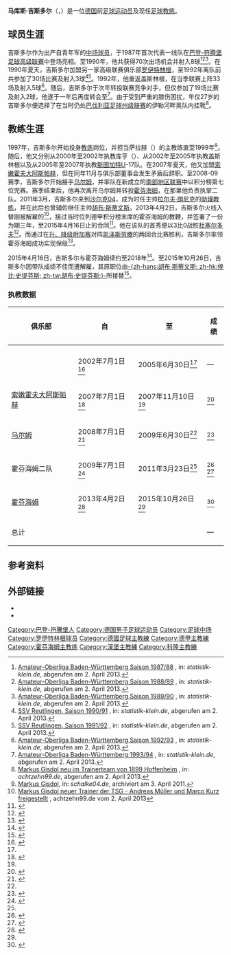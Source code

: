 {{noteTA
|G1=football|G2=uefa|G4=德甲
|T=zh-cn:马库斯·吉斯多尔; zh-hk:馬古斯·基斯度爾; zh-tw:馬庫斯·吉斯多爾;
|1=zh-cn:马库斯; zh-hk:馬古斯; zh-tw:馬庫斯;
|2=zh-cn:吉斯多尔; zh-hk:基斯度爾; zh-tw:吉斯多爾;
}}
{{Infobox football biography
| name                 = 马库斯·吉斯多尔<br />Markus Gisdol
| fullname = {{lang|de|Markus Gisdol}}
| image                = 
| birth_date           = {{birth date and age|1969|8|17|df=y}}
| birth_place          = {{BRD}}[[坡道旁盖斯林根|坡道旁盖斯林根]]
| height               = {{height|m=1.84}}
| currentclub          =
| position             = [[足球中场|中场]]
| youthyears1          = {{0|0000}}–1987
| youthclubs1          = {{link-de|盖斯林根足球俱乐部|SC Geislingen|盖斯林根}}
| years1   = 1987–1990  | caps1   = 70   | goals1   = 8  | clubs1   = {{link-de|盖斯林根足球俱乐部|SC Geislingen|盖斯林根}}
| years2   = 1990–1992  | caps2   = 30   | goals2   = 3  | clubs2   = [[罗伊特林根足球俱乐部|罗伊特林根]]
| years3   = 1992–1993  | caps3   = 33   | goals3   = 5  | clubs3   = {{link-de|盖斯林根足球俱乐部|SC Geislingen|盖斯林根}}
| years4   = 1993–1994 |caps4 = 19 |goals4 = 2 |clubs4 = {{link-de|普福尔茨海姆足球俱乐部|1. FC Pforzheim|普福尔茨海姆}}
| years5   = 1994–1996 |caps5 = 77 |goals5 = 20 |clubs5 = {{link-de|伊勒河畔奥足球俱乐部|SpVgg Au/Iller|伊勒河畔奥}}
| totalcaps = 229 | totalgoals = 38
| manageryears1   = 1997–1999  | managerclubs1   = 萨拉赫
| manageryears2   = 2000–2002  | managerclubs2   = 库亨
| manageryears3   = 2002–2005  | managerclubs3   = {{link-de|盖斯林根足球俱乐部|SC Geislingen|盖斯林根}}
| manageryears4   = 2005–2007  | managerclubs4   = [[斯图加特二队|斯图加特二队]]
| manageryears5   = 2007        | managerclubs5   = [[索嫩霍夫大阿斯帕赫|索嫩霍夫大阿斯帕赫]]
| manageryears6   = 2008–2009  | managerclubs6   = [[乌尔姆足球俱乐部|乌尔姆]]
| manageryears7 = 2009–2011 | managerclubs7 = [[賀芬咸1899體育會|賀芬咸二队]]
| manageryears8 = 2013–2015 | managerclubs8 = [[賀芬咸1899體育會|賀芬咸]]
| manageryears9        = 2016–2018 | managerclubs9 = [[汉堡体育俱乐部|汉堡]]
| manageryears10       = 2019–2021 | managerclubs10 = [[科隆足球俱乐部|科隆]]
| manageryears11       = 2021–2022 | managerclubs11 = [[莫斯科火車頭足球俱樂部|莫斯科火車頭]]
}}

'''马库斯·吉斯多尔'''（{{lang-de|'''Markus Gisdol'''}}，{{bd|1969年|8月17日|catIdx=Gisdol, Markus}}）是一位[[德国|德国]]前[[足球员|足球运动员]]及现任[[足球教练|足球教练]]。

==球员生涯==
吉斯多尔作为出产自{{link-de|盖斯林根足球俱乐部|SC Geislingen|盖斯林根}}青年军的[[足球中场|中场球员]]，于1987年首次代表一线队在[[巴登-符腾堡足球高级联赛|巴登-符腾堡足球高级联赛]]中登场亮相。至1990年，他共获得70次出场机会并射入8球<ref>[http://www.statistik-klein.de/aol87-88.htm Amateur-Oberliga Baden-Württemberg Saison 1987/88] {{webarchive|url=https://archive.is/20130212013715/http://www.statistik-klein.de/aol87-88.htm |date=2013-02-12 }}, in: ''statistik-klein.de'', abgerufen am 2. April 2013.</ref><ref>[http://www.statistik-klein.de/aol88-89.htm Amateur-Oberliga Baden-Württemberg Saison 1988/89] {{webarchive|url=https://archive.is/20130212011407/http://www.statistik-klein.de/aol88-89.htm |date=2013-02-12 }}, in: ''statistik-klein.de'', abgerufen am 2. April 2013.</ref><ref>[http://www.statistik-klein.de/aol89-90.htm Amateur-Oberliga Baden-Württemberg Saison 1989/90] {{webarchive|url=https://archive.is/20130211223949/http://www.statistik-klein.de/aol89-90.htm |date=2013-02-11 }}, in: ''statistik-klein.de'', abgerufen am 2. April 2013.</ref>。在1990年夏天，吉斯多尔加盟另一家高级联赛俱乐部[[罗伊特林根足球俱乐部|罗伊特林根]]，至1992年离队前共参加了30场比赛及射入3球<ref>[http://www.statistik-klein.de/ssv90-91.htm SSV Reutlingen, Saison 1990/91] {{Wayback|url=http://www.statistik-klein.de/ssv90-91.htm |date=20141226205523 }}, in: ''statistik-klein.de'', abgerufen am 2. April 2013.</ref><ref>[http://www.statistik-klein.de/ssv91-92.htm SSV Reutlingen, Saison 1991/92] {{Wayback|url=http://www.statistik-klein.de/ssv91-92.htm |date=20141226205811 }}, in: ''statistik-klein.de'', abgerufen am 2. April 2013.</ref>。1992年，他重返盖斯林根，在当季联赛上阵33场及射入5球<ref>[http://www.statistik-klein.de/aol92-93.htm Amateur-Oberliga Baden-Württemberg Saison 1992/93] {{webarchive|url=https://archive.is/20120913061514/http://www.statistik-klein.de/aol92-93.htm |date=2012-09-13 }}, in: ''statistik-klein.de'', abgerufen am 2. April 2013.</ref>。随后，吉斯多尔于次年转投联赛竞争对手{{link-de|普福尔茨海姆足球俱乐部|1. FC Pforzheim|普福尔茨海姆}}，但仅参加了19场比赛及射入2球，他遂于一年后再度转会至{{link-de|伊勒河畔奥足球俱乐部|SpVgg Au/Iller|伊勒河畔奥}}<ref>[http://www.statistik-klein.de/aol93-94.htm Amateur-Oberliga Baden-Württemberg 1993/94] {{webarchive|url=https://archive.is/20120911080832/http://www.statistik-klein.de/aol93-94.htm |date=2012-09-11 }}, in: ''statistik-klein.de'', abgerufen am 2. April 2013.</ref>。由于受到严重的膝伤困扰，年仅27岁的吉斯多尔便选择了在当时仍处[[巴伐利亚足球州级联赛|巴伐利亚足球州级联赛]]的伊勒河畔奥队内挂靴<ref>[http://www.achtzehn99.de/markus-gisdol-neu-im-trainerteam-von-1899-hoffenheim Markus Gisdol neu im Trainerteam von 1899 Hoffenheim] {{WebCite|url=https://www.webcitation.org/613YorrBq?url=http://www.achtzehn99.de/markus-gisdol-neu-im-trainerteam-von-1899-hoffenheim |date=20110819143548 |dateformat=iso }}, in: ''achtzehn99.de'', abgerufen am 2. April 2013.</ref>。

==教练生涯==
1997年，吉斯多尔开始投身[[足球教练|教练]]岗位，并担当萨拉赫（{{lang|de|TSG Salach}}）的主教练直至1999年<ref name="FC Schalke 04">[https://web.archive.org/web/20110403025551/http://www.schalke04.de/teams/bundesligakader/tr-gisdol.html Markus Gisdol], in: ''schalke04.de'', archiviert am 3. April 2011.</ref>。随后，他又分别从2000年至2002年执教库亨（{{lang|de|FTSV Kuchen}}）、从2002年至2005年执教盖斯林根以及从2005年至2007年执教[[斯图加特足球俱乐部|斯图加特]]U-17队。在2007年夏天，他又加盟[[索嫩霍夫大阿斯帕赫|索嫩霍夫大阿斯帕赫]]，但在同年11月与俱乐部董事会发生矛盾后辞职。至2008-09赛季，吉斯多尔开始接手[[乌尔姆足球俱乐部|乌尔姆]]，并率队在新成立的[[德国足球地区联赛|南部地区联赛]]中以积分榜第七位完赛。赛季结束后，他再次离开乌尔姆并转投[[霍芬海姆|霍芬海姆]]，在那里他负责执掌二队。2011年3月，吉斯多尔来到[[沙尔克04|沙尔克04]]，成为时任主帅[[拉尔夫·朗尼克|拉尔夫·朗尼克]]的[[助理教练|助理教练]]，并在此后也曾辅佐继任主帅[[胡布·斯蒂文斯|胡布·斯蒂文斯]]。2013年4月2日，吉斯多尔火线入替刚被解雇的{{link-de|马尔科·库尔茨|Marco Kurz}}<ref>[http://www.achtzehn99.de/markus-gisdol-neuer-trainer-der-tsg-andreas-mueller-und-marco-kurz-freigestellt/ Markus Gisdol neuer Trainer der TSG - Andreas Müller und Marco Kurz freigestellt] {{WebCite|url=https://www.webcitation.org/6Feb9LkUs?url=http://www.achtzehn99.de/markus-gisdol-neuer-trainer-der-tsg-andreas-mueller-und-marco-kurz-freigestellt/ |date=20130405140817 |dateformat=iso }}, achtzehn99.de vom 2. April 2013</ref>，接过当时位列德甲积分榜末席的霍芬海姆的教鞭，并签署了一份为期三年，至2015年4月16日止的合同<ref>{{cite web|url=http://www.dfb.de/news/detail/gisdol-verlaengert-in-hoffenheim-bis-2018-120935/|title=Gisdol verlängert in Hoffenheim bis 2018|date=16 April 2015|work=dfb.de|access-date=2015-05-07|archive-date=2019-12-13|archive-url=https://web.archive.org/web/20191213181343/https://www.dfb.de/news/detail/gisdol-verlaengert-in-hoffenheim-bis-2018-120935/|dead-url=no}}</ref>。他在该队的首秀便以3比0战胜[[杜塞尔多夫足球俱乐部|杜塞尔多夫]]<ref>{{Cite web |url=http://www1.skysports.com/football/live/match/284354/report |title=Winning start for Markus Gisdol |access-date=2015-05-07 |archive-date=2015-04-02 |archive-url=https://web.archive.org/web/20150402120922/http://www1.skysports.com/football/live/match/284354/report |dead-url=no }}</ref>。而通过在[[2012年至2013年德國足球甲級聯賽#升、降级附加赛|升、降级附加赛]]对阵[[凯泽斯劳滕足球俱乐部|凯泽斯劳滕]]的两回合比赛胜利，吉斯多尔率领霍芬海姆成功实现保级<ref>{{cite web|url=http://sports.sohu.com/20130528/n377274236.shtml|title=德甲附加赛-霍芬海姆保级成功 总比分5-2胜凯泽|publisher=搜狐|date=2013-05-28|accessdate=2015-05-07|archive-date=2015-05-18|archive-url=https://web.archive.org/web/20150518082158/http://sports.sohu.com/20130528/n377274236.shtml|dead-url=no}}</ref>。

2015年4月16日，吉斯多尔与霍芬海姆续约至2018年<ref>{{cite web|url=http://sports.sina.com.cn/g/2015-04-16/20097577477.shtml|title=霍芬海姆官方宣布与主教练续约至2018年|publisher=新浪|date=2015-04-16|accessdate=2015-05-07|archive-date=2019-11-01|archive-url=https://web.archive.org/web/20191101093933/http://sports.sina.com.cn/g/2015-04-16/20097577477.shtml|dead-url=no}}</ref>。至2015年10月26日，吉斯多尔因带队成绩不佳而遭解雇，其原职位由[[胡布·斯蒂文斯|-{zh-hans:胡布·斯蒂文斯; zh-hk:侯比·史提芬斯; zh-tw:胡布·史提芬斯;}-]]所接替<ref name="Gisdol-Nachfolge: Stevens übernimmt Hoffenheim">{{cite news|last1=Pfeifer|first1=Michael|title=Gisdol-Nachfolge: Stevens übernimmt Hoffenheim|url=http://www.kicker.de/news/fussball/bundesliga/startseite/637932/artikel_gisdol-nachfolge_stevens-uebernimmt-hoffenheim.html|accessdate=2015-10-26|publisher=kicker|date=2015-10-26|archive-date=2018-01-22|archive-url=https://web.archive.org/web/20180122001018/http://www.kicker.de/news/fussball/bundesliga/startseite/637932/artikel_gisdol-nachfolge_stevens-uebernimmt-hoffenheim.html|dead-url=no}}</ref>。

===执教数据===
{{Updated|2015年4月7日}}

{| class="wikitable" style="text-align: center"
|-
!rowspan="2"| 俱乐部
!rowspan="2"| 自
!rowspan="2"| 至
!colspan="6"| 成绩
|-
!{{Tooltip|场|执教场次}}
!{{Tooltip|胜|胜场}}
!{{Tooltip|平|平场}}
!{{Tooltip|负|负场}}
!{{Tooltip|胜%|胜率}}
!{{Tooltip|注|注释}}
|-
| {{link-de|盖斯林根足球俱乐部|SC Geislingen|盖斯林根}}
| 2002年7月1日<ref name="SC Geislingen » Trainerhistorie">{{cite web|title=SC Geislingen » Trainerhistorie|url=http://www.worldfootball.net/teams/sc-geislingen/9/|publisher=World Football|accessdate=18 January 2014|archive-date=2019-12-14|archive-url=https://web.archive.org/web/20191214132233/https://www.worldfootball.net/teams/sc-geislingen/9/|dead-url=no}}</ref>
| 2005年6月30日<ref name="SC Geislingen » Trainerhistorie"/>
| colspan="6"| —
|-
| [[索嫩霍夫大阿斯帕赫|索嫩霍夫大阿斯帕赫]]
| 2007年7月1日<ref name="SG Sonnenhof Großaspach » Trainerhistorie">{{cite web|title=SG Sonnenhof Großaspach » Trainerhistorie|url=http://www.worldfootball.net/teams/sg-sonnenhof-grossaspach/9/|publisher=World Football|accessdate=18 January 2014|archive-date=2014-02-03|archive-url=https://web.archive.org/web/20140203024448/http://www.worldfootball.net/teams/sg-sonnenhof-grossaspach/9/|dead-url=no}}</ref>
| 2007年11月10日<ref name="SG Sonnenhof Großaspach » Trainerhistorie"/>
{{WDL|14|6|4|4}}
| <ref>{{cite web|title=SG Sonnenhof Großaspach » Dates & results 2007/2008|url=http://www.worldfootball.net/teams/sg-sonnenhof-grossaspach/2008/3/|publisher=World Football|accessdate=18 January 2014|archive-date=2016-03-04|archive-url=https://web.archive.org/web/20160304060324/http://www.worldfootball.net/teams/sg-sonnenhof-grossaspach/2008/3/|dead-url=no}}</ref>
|-
| [[乌尔姆足球俱乐部|乌尔姆]]
| 2008年7月1日<ref name="SSV Ulm 1846 » Trainerhistorie">{{cite web|title=SSV Ulm 1846 » Trainerhistorie|url=http://www.worldfootball.net/teams/ssv-ulm-1846/9/|publisher=World Football|accessdate=18 January 2014|archive-date=2020-07-09|archive-url=https://web.archive.org/web/20200709030345/https://www.worldfootball.net/teams/ssv-ulm-1846/9/|dead-url=no}}</ref>
| 2009年6月30日<ref name="SSV Ulm 1846 » Trainerhistorie"/>
{{WDL|34|13|14|7}}
| <ref>{{cite web|title=SSV Ulm 1846 » Dates & results 2008/2009|url=http://www.worldfootball.net/teams/ssv-ulm-1846/2009/3/|publisher=World Football|accessdate=18 January 2014|archive-date=2019-12-15|archive-url=https://web.archive.org/web/20191215191731/https://www.worldfootball.net/teams/ssv-ulm-1846/2009/3/|dead-url=no}}</ref>
|-
| 霍芬海姆二队
| 2009年7月1日<ref name="1899 Hoffenheim II » Trainerhistorie">{{cite web|title=1899 Hoffenheim II » Trainerhistorie|url=http://www.worldfootball.net/teams/1899-hoffenheim-ii/9/|publisher=World Football|accessdate=18 January 2014|archive-date=2019-12-14|archive-url=https://web.archive.org/web/20191214003538/https://www.worldfootball.net/teams/1899-hoffenheim-ii/9/|dead-url=no}}</ref>
| 2011年3月23日<ref name="1899 Hoffenheim II » Trainerhistorie"/>
{{WDL|57|33|13|11}}
| <ref>{{cite web|title=1899 Hoffenheim II » Dates & results 2009/2010|url=http://www.worldfootball.net/teams/1899-hoffenheim-ii/2010/3/|publisher=World Football|accessdate=18 January 2014|archive-date=2019-12-15|archive-url=https://web.archive.org/web/20191215184743/https://www.worldfootball.net/teams/1899-hoffenheim-ii/2010/3/|dead-url=no}}</ref><br/><ref>{{cite web|title=1899 Hoffenheim II » Dates & results 2010/2011|url=http://www.worldfootball.net/teams/1899-hoffenheim-ii/2011/3/|publisher=World Football|accessdate=18 January 2014|archive-date=2016-03-05|archive-url=https://web.archive.org/web/20160305012656/http://www.worldfootball.net/teams/1899-hoffenheim-ii/2011/3/|dead-url=no}}</ref>
|-
| [[霍芬海姆|霍芬海姆]]
| 2013年4月2日<ref>{{cite news|title=Aus für Müller und Kurz! Mit Gisdol "zurück zu den Wurzeln"|url=http://www.kicker.de/news/fussball/bundesliga/startseite/584111/artikel_aus-fuer-mueller-und-kurz-mit-gisdol-zurueck-zu-den-wurzeln.html|accessdate=18 January 2014|newspaper=kicker|date=2 April 2013|archive-date=2018-12-31|archive-url=https://web.archive.org/web/20181231183846/http://www.kicker.de/news/fussball/bundesliga/startseite/584111/artikel_aus-fuer-mueller-und-kurz-mit-gisdol-zurueck-zu-den-wurzeln.html|dead-url=no}}</ref>
| 2015年10月26日<ref name="Gisdol-Nachfolge: Stevens übernimmt Hoffenheim"/>
{{WDL|96|35|24|37}}
| <ref>{{cite web|title=1899 Hoffenheim|url=http://www.kicker.de/news/fussball/bundesliga/vereine/1-bundesliga/2013-14/1899-hoffenheim-3209/trainer.html|publisher=kicker|accessdate=18 January 2014|language=de|archive-date=2014-03-16|archive-url=https://web.archive.org/web/20140316004214/http://www.kicker.de/news/fussball/bundesliga/vereine/1-bundesliga/2013-14/1899-hoffenheim-3209/trainer.html|dead-url=no}}</ref>
|-
! colspan="3"| 总计
{{WDLtot|201|87|55|59}}
!—
|}

==参考资料==
{{reflist|2}}

== 外部链接 ==
* {{Fussballdaten|gisdolmarkus}}
* {{Wfb|markus-gisdol}}

{{DEFAULTSORT:Gisdol, Markus}}
[[Category:巴登-符騰堡人|Category:巴登-符騰堡人]]
[[Category:德国男子足球运动员|Category:德国男子足球运动员]]
[[Category:足球中场|Category:足球中场]]
[[Category:罗伊特林根球员|Category:罗伊特林根球员]]
[[Category:德國足球主教練|Category:德國足球主教練]]
[[Category:德甲主教練|Category:德甲主教練]]
[[Category:霍芬海姆主教练|Category:霍芬海姆主教练]]
[[Category:漢堡主教練|Category:漢堡主教練]]
[[Category:科隆主教練|Category:科隆主教練]]